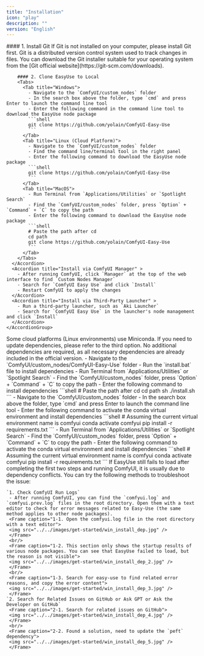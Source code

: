 ```yaml
---
title: "Installation"
icon: "play"
description: ""
version: "English"
---
```


<Steps>
  <Step title="Install Node Package" >
    <AccordionGroup>
      <Accordion title="Install via Git Command">
        #### 1. Install Git
        If Git is not installed on your computer, please install Git first. Git is a distributed version control system used to track changes in files. You can download the Git installer suitable for your operating system from the [Git official website](https://git-scm.com/downloads).

        #### 2. Clone EasyUse to Local
        <Tabs>
          <Tab title="Windows">
            - Navigate to the `ComfyUI/custom_nodes` folder
            - In the search box above the folder, type `cmd` and press Enter to launch the command line tool
            - Enter the following command in the command line tool to download the EasyUse node package
            ```shell
            git clone https://github.com/yolain/ComfyUI-Easy-Use
            ```
          </Tab>
          <Tab title="Linux (Cloud Platform)">
            - Navigate to the `ComfyUI/custom_nodes` folder
            - Find the command line/terminal tool in the right panel
            - Enter the following command to download the EasyUse node package
            ```shell
            git clone https://github.com/yolain/ComfyUI-Easy-Use
            ```
          </Tab>
          <Tab title="MacOS">
            - Run Terminal from `Applications/Utilities` or `Spotlight Search`
            - Find the `ComfyUI/custom_nodes` folder, press `Option` + `Command` + `C` to copy the path
            - Enter the following command to download the EasyUse node package
            ```shell
            # Paste the path after cd
            cd path
            git clone https://github.com/yolain/ComfyUI-Easy-Use
            ```
          </Tab>
        </Tabs>
      </Accordion>
      <Accordion title="Install via ComfyUI Manager" >
        - After running ComfyUI, click `Manager` at the top of the web interface to find `Custom Nodes Manager`
        - Search for `ComfyUI Easy Use` and click `Install`
        - Restart ComfyUI to apply the changes
      </Accordion>
      <Accordion title="Install via Third-Party Launcher" >
        - Run a third-party launcher, such as `Aki Launcher`
        - Search for `ComfyUI Easy Use` in the launcher's node management and click `Install`
      </Accordion>
    </AccordionGroup>
  </Step>

  <Step title="Install Required Dependencies" >
      <Note>Some cloud platforms (Linux environments) use Miniconda. If you need to update dependencies, please refer to the third option.</Note>
      <AccordionGroup>
        <Accordion title="Official Desktop Version">
          No additional dependencies are required, as all necessary dependencies are already included in the official version.
        </Accordion>
        <Accordion title="System Python or ComfyUI_windows_portable or Integrated Package">
            <Tabs>
              <Tab title="Windows">
                - Navigate to the `ComfyUI/custom_nodes/ComfyUI-Easy-Use` folder
                - Run the `install.bat` file to install dependencies
              </Tab>
              <Tab title="Linux/MacOS">
                - Run Terminal from `Applications/Utilities` or `Spotlight Search`
                - Find the `ComfyUI/custom_nodes` folder, press `Option` + `Command` + `C` to copy the path
                - Enter the following command to install dependencies
                ```shell
                # Paste the path after cd
                cd path
                sh ./install.sh
                ```
              </Tab>
            </Tabs>
        </Accordion>
        <Accordion title="Miniconda / Anaconda">
          <Tabs>
            <Tab title="Windows">
              - Navigate to the `ComfyUI/custom_nodes` folder
              - In the search box above the folder, type `cmd` and press Enter to launch the command line tool
              - Enter the following command to activate the conda virtual environment and install dependencies
              ```shell
                # Assuming the current virtual environment name is comfyui
                conda activate comfyui
                pip install -r requirements.txt
              ```
            </Tab>
            <Tab title="Linux/MacOS">
              - Run Terminal from `Applications/Utilities` or `Spotlight Search`
              - Find the `ComfyUI/custom_nodes` folder, press `Option` + `Command` + `C` to copy the path
              - Enter the following command to activate the conda virtual environment and install dependencies
              ```shell
                # Assuming the current virtual environment name is comfyui
                conda activate comfyui
                pip install -r requirements.txt
              ```
            </Tab>
          </Tabs>
        </Accordion>
      </AccordionGroup>
  </Step>

  <Step title="Resolve Dependency Conflicts (Optional)" >
    If EasyUse still fails to load after completing the first two steps and running ComfyUI, it is usually due to dependency conflicts. You can try the following methods to troubleshoot the issue:

    `1. Check ComfyUI Run Logs`
     - After running ComfyUI, you can find the `comfyui.log` and `comfyui.prev.log` files in the root directory. Open them with a text editor to check for error messages related to Easy-Use (the same method applies to other node packages).
     <Frame caption="1-1. Open the comfyui.log file in the root directory with a text editor">
     <img src="../../images/get-started/win_install_dep.jpg" />
     </Frame>
     <br/>
     <Frame caption="1-2. This section only shows the startup results of various node packages. You can see that EasyUse failed to load, but the reason is not visible">
     <img src="../../images/get-started/win_install_dep_2.jpg" />
     </Frame>
     <br/>
     <Frame caption="1-3. Search for easy-use to find related error reasons, and copy the error content">
     <img src="../../images/get-started/win_install_dep_3.jpg" />
     </Frame>
    `2. Search for Related Issues on GitHub or Ask GPT or Ask the Developer on GitHub`
     <Frame caption="2-1. Search for related issues on GitHub">
     <img src="../../images/get-started/win_install_dep_4.jpg" />
     </Frame>
     <br/>
     <Frame caption="2-2. Found a solution, need to update the `peft` dependency">
     <img src="../../images/get-started/win_install_dep_5.jpg" />
     </Frame>
  </Step>

</Steps>